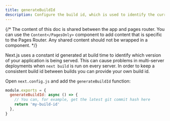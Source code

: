 ```yaml
---
title: generateBuildId
description: Configure the build id, which is used to identify the current build in which your application is being served.
---
```


{/* The content of this doc is shared between the app and pages router. You can use the `Content</PagesOnly>` component to add content that is specific to the Pages Router. Any shared content should not be wrapped in a component. */}

Next.js uses a constant id generated at build time to identify which version of your application is being served. This can cause problems in multi-server deployments when `next build` is run on every server. In order to keep a consistent build id between builds you can provide your own build id.

Open `next.config.js` and add the `generateBuildId` function:

```js filename="next.config.js"
module.exports = {
  generateBuildId: async () => {
    // You can, for example, get the latest git commit hash here
    return 'my-build-id'
  },
}
```
